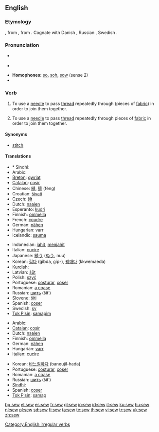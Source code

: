 ==English==

===Etymology===
{{etyl|ang}} {{term|siwian}}, from {{proto|Germanic|siwjan}}, from {{proto|Indo-European|sīw-}}. Cognate with Danish {{term|sy|lang=da}}, Russian {{term|шить|lang=ru}}, Swedish {{term|sy|lang=sv}}.

===Pronunciation===
* {{a|UK}} {{IPA|/səʊ/}}
* {{audio|en-us-sew.ogg|Audio (US)}}

* '''Homophones:''' [[so]], [[soh]], [[sow]] (sense 2)
* {{rhymes|əʊ}}

===Verb===
{{en-verb|sews|sewing|sewed|'''[[sewn]]''' ''or'' '''[[sewed]]'''}}

# {{transitive}} To use a [[needle]] to pass [[thread]] repeatedly through (pieces of [[fabric]]) in order to join them together.
# {{intransitive}} To use a [[needle]] to pass [[thread]] repeatedly through pieces of [[fabric]] in order to join them together.

====Synonyms====
* [[stitch]]

====Translations====
{{trans-top|(transitive) use a needle}}
* * Sindhi: {{SDchar|[[سِبَڻُ]]}}
* Arabic: {{Arab|[[خيط]]}} {{IPAchar|(χéyyaʈa)}}
* [[Breton]]: [[gwriat]]
* [[Catalan]]: [[cosir]]
* Chinese: [[縫]], [[缝]] (féng)
* Croatian: [[šivati]]
* Czech: [[šít]]
* Dutch: [[naaien]]
* Esperanto: [[kudri]]
* Finnish: [[ommella]]
* French: [[coudre]]
* German: [[nähen]]
* Hungarian: [[varr]]
* Icelandic: [[sauma]]
{{trans-mid}}
* Indonesian: [[jahit]], [[jahit|menjahit]]
* Italian: [[cucire]]
* Japanese: [[縫う]] ([[ぬう]], nuu)
* Korean: [[깁다]] (gibda, gip-), [[꿰매다]] (kkwemaeda)
* Kurdish: {{KUchar|[[دوورین]]}}
* Latvian: [[šūt]]
* Polish: [[szyć]]
* Portuguese: [[costurar]], [[coser]]
* Romanian: [[a coase]]
* Russian: [[шить]] (šit’)
* Slovene: [[šiti]]
* Spanish: [[coser]]
* Swedish: [[sy]]
* [[Tok Pisin]]: [[samapim]]
{{trans-bottom}}

{{trans-top|(intransitive) use a needle}}
* Arabic: {{Arab|[[خاط]]}} {{IPAchar|(χāʈa)}}
* [[Catalan]]: [[cosir]]
* Dutch: [[naaien]]
* Finnish: [[ommella]]
* German: [[nähen]]
* Hungarian: [[varr]]
* Italian: [[cucire]]
{{trans-mid}}
* Korean: [[바느질하다]] (baneujil-hada)
* Portuguese: [[costurar]], [[coser]]
* Romanian: [[a coase]]
* Russian: [[шить]] (šit’)
* [[Sindhi]]: {{SDchar|[[سِبَڻُ]]}}
* Spanish: [[coser]]
* [[Tok Pisin]]: [[samap]]
{{trans-bottom}}

[[Category:English irregular verbs]]

[[bg:sew]]
[[el:sew]]
[[es:sew]]
[[fr:sew]]
[[gl:sew]]
[[io:sew]]
[[id:sew]]
[[it:sew]]
[[ku:sew]]
[[hu:sew]]
[[nl:sew]]
[[pl:sew]]
[[sd:sew]]
[[fi:sew]]
[[ta:sew]]
[[te:sew]]
[[th:sew]]
[[vi:sew]]
[[tr:sew]]
[[uk:sew]]
[[zh:sew]]